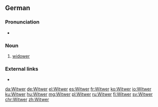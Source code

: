 ==German==

===Pronunciation===
* {{IPA|[ˈvɪtvɐ]|lang=de}}

===Noun===
{{de-noun|m|Witwers|Witwer}}

# [[widower]]

===External links===
* {{R:Duden}}

[[da:Witwer]]
[[de:Witwer]]
[[el:Witwer]]
[[es:Witwer]]
[[fr:Witwer]]
[[ko:Witwer]]
[[io:Witwer]]
[[ku:Witwer]]
[[hu:Witwer]]
[[mg:Witwer]]
[[pl:Witwer]]
[[ru:Witwer]]
[[fi:Witwer]]
[[sv:Witwer]]
[[chr:Witwer]]
[[zh:Witwer]]